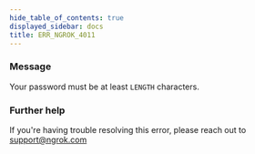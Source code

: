 ```yaml
---
hide_table_of_contents: true
displayed_sidebar: docs
title: ERR_NGROK_4011
---
```




### Message

Your password must be at least `LENGTH` characters.

<ErrorDetails error="err_ngrok_4011" />

### Further help

If you're having trouble resolving this error, please reach out to [support@ngrok.com](mailto:support@ngrok.com?subject=Help%20with%20ERR_NGROK_4011)

